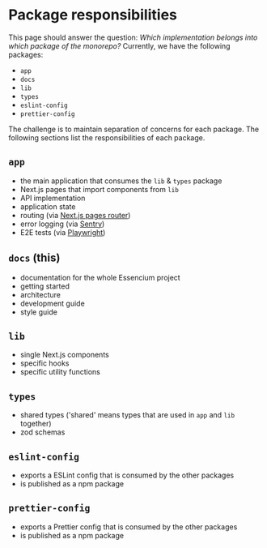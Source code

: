 # Package responsibilities

This page should answer the question: _Which implementation belongs into which package of the monorepo?_
Currently, we have the following packages:

- `app`
- `docs`
- `lib`
- `types`
- `eslint-config`
- `prettier-config`

The challenge is to maintain separation of concerns for each package. The following sections list the responsibilities of each package.

## `app`

- the main application that consumes the `lib` & `types` package
- Next.js pages that import components from `lib`
- API implementation
- application state
- routing (via [Next.js pages router](https://nextjs.org/docs/pages))
- error logging (via [Sentry](https://sentry.io/))
- E2E tests (via [Playwright](https://playwright.dev/))

## `docs` (this)

- documentation for the whole Essencium project
- getting started
- architecture
- development guide
- style guide

## `lib`

- single Next.js components
- specific hooks
- specific utility functions

## `types`

- shared types ('shared' means types that are used in `app` and `lib` together)
- zod schemas

## `eslint-config`

- exports a ESLint config that is consumed by the other packages
- is published as a npm package

## `prettier-config`

- exports a Prettier config that is consumed by the other packages
- is published as a npm package
